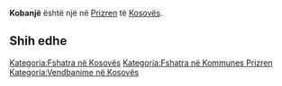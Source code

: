 {{Fshat në 
 | Emri                = Kobanjë
 | EmriAlt                = 
 | NAME_SHORT_FORM=      
 | NAME_GENERIC=      
 | NAME_SORT_NAME_RO=      KOBANJE
 | FULL_NAME_RO = Kobanjë
 | FULL_NAME_ND_RO=Kobanje
 | SORT_NAME_RG=KOBANJE
 | FULL_NAME_RG=Kobanjë
 | FULL_NAME_ND_RG=Kobanje
 | SRP_NAME_SHORT_FORM=      
 | SRP_NAME_GENERIC=      
 | SRP_NAME_SORT_NAME_RO=      
 | SRP_FULL_NAME_RO = 
 | SRP_FULL_NAME_ND_RO=
 | SRP_SORT_NAME_RG=
 | SRP_FULL_NAME_RG=
 | SRP_FULL_NAME_ND_RG=
 | Emri (Rasa dhanore) = 
 | Figura              = 
 | Shteti              = Kosovo
 | Komuna              = Prizren
 | Kodi postar         = 
 | Sipërfaqja          = 

 | Popullsia           = 

 | Regj. i popullsisë  = 
 | Dend. e popullsisë  = 
 | Faqja zyrtare       = 
 <!--- Koordinatat ----> 
 | Gjerësia            = 42.2175
 | Gjatësia            = 20.641667
 | Lartësia            = 
}}
'''Kobanjë''' është një [[]] në [[Prizren]] të [[Kosovës]].

<!-- == Gjeografia == -->
<!-- == Historia == -->
<!-- == Demografia == -->
== Shih edhe ==
{{Komuna Prizren}}
{{Kosovo-Administrata-Cung}}

[[Kategoria:Fshatra në Kosovës]]
[[Kategoria:Fshatra në Kommunes Prizren]]
[[Kategoria:Vendbanime në Kosovës]]